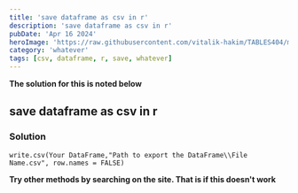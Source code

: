 ```yaml
---
title: 'save dataframe as csv in r'
description: 'save dataframe as csv in r'
pubDate: 'Apr 16 2024'
heroImage: 'https://raw.githubusercontent.com/vitalik-hakim/TABLES404/main/error_b/misc.png'
category: 'whatever'
tags: [csv, dataframe, r, save, whatever]
---
```


**The solution for this is noted below**

## save dataframe as csv in r

### Solution

```whatever
write.csv(Your DataFrame,"Path to export the DataFrame\\File Name.csv", row.names = FALSE)
```

**Try other methods by searching on the site. That is if this doesn't work**
